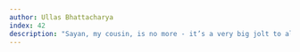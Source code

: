```yaml
---
author: Ullas Bhattacharya 
index: 42
description: "Sayan, my cousin, is no more - it’s a very big jolt to all of us here in India. It’s beyond our imagination and belief that he is not amongst us. Such a brilliant student, teacher, scientist and above all a human being leading a simple life is rare in this world. It’s our sheer bad luck that such a genius departed so early. RIP bro...🙏💐🙏"
---
```

